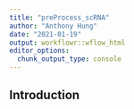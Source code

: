 ```yaml
---
title: "preProcess_scRNA"
author: "Anthony Hung"
date: "2021-01-19"
output: workflowr::wflow_html
editor_options:
  chunk_output_type: console
---
```


## Introduction

```r

```

